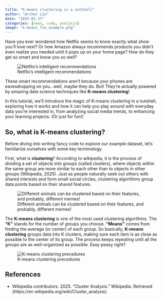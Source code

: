 ```yaml
---
title: "K-means clustering in a nutshell"
author: "Archer Liu"
date: "2025-01-17"
categories: [news, code, analysis]
image: "k-means_fun_example.png"
---
```


Have you ever wondered how Netflix seems to know exactly what show you'll love next? Or how Amazon always recommends products you didn't even realize you needed until it pops up on your home page? How do they get so smart and know you so well?

![Netflix's intelligent recommendations](netflix_recommendation.png)

These smart recommendations aren't because your phones are eavesdropping on you...well, maybe they do. But! They're actually powered by amazing data science techniques like **K-means clustering**!

In this tutorial, we'll introduce the magic of K-means clustering in a nutshell, exploring how it works and how it can help you play around with everyday data you're interested in, from analyzing social media trends, to enhancing your learning projects. (Or just for fun!)

## So, what is K-means clustering?

Before diving into writing fancy code to explore our example dataset, let's familiarize ourselves with some key terminology. 

First, what is **clustering**? According to wikipedia, it is the process of dividing a set of objects into groups (called clusters), where objects within the same group are more similar to each other than to objects in other groups (Wikipedia, 2025). Just as people naturally seek out others with shared interests and form small social circles, clustering algorithms group data points based on their shared features. 

![Different animals can be clustered based on their features, and probably, different memes!](k-means_fun_example.png)

The **K-means clustering** is one of the most used clustering algorithms. The **"K"** stands for the number of groups you choose. **"Means"** comes from finding the average (or center) of each group. So basically, **K-means clustering** groups data into K clusters, making sure each item is as close as possible to the center of its group. The process keeps repeating until all the groups are as well-organized as possible. Easy peasy right?

![K-means clustering precedures](k-means_clustering_procedures.png)

## References

- Wikipedia contributors. 2025. "Cluster Analysis." Wikipedia. Retrieved (https://en.wikipedia.org/wiki/Cluster_analysis).

